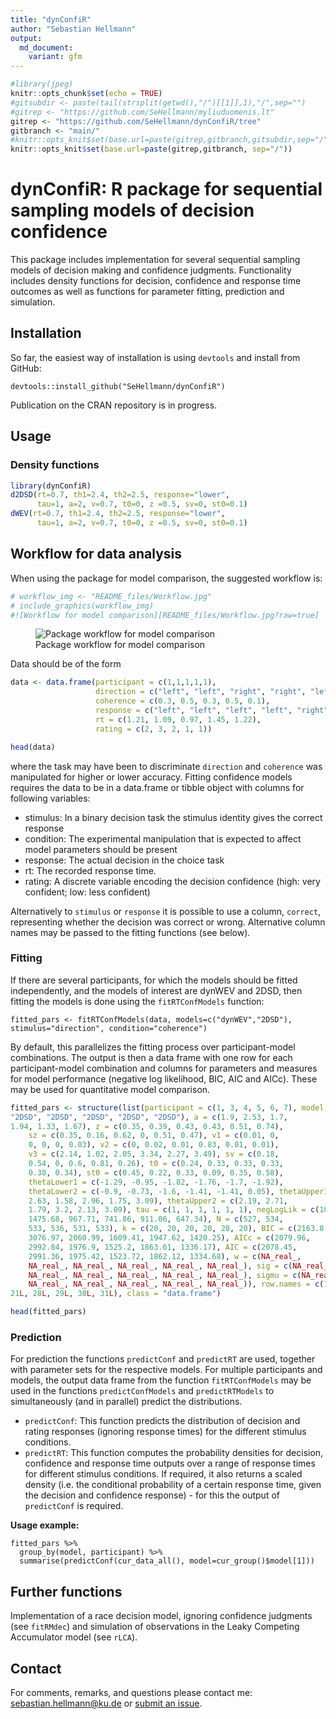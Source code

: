 ```yaml
---
title: "dynConfiR"
author: "Sebastian Hellmann"
output:
  md_document:
    variant: gfm
---
```


```r
#library(jpeg)
knitr::opts_chunk$set(echo = TRUE)
#gitsubdir <- paste(tail(strsplit(getwd(),"/")[[1]],1),"/",sep="")
#gitrep <- "https://github.com/SeHellmann/myliuduomenis.lt"
gitrep <- "https://github.com/SeHellmann/dynConfiR/tree"
gitbranch <- "main/"
#knitr::opts_knit$set(base.url=paste(gitrep,gitbranch,gitsubdir,sep="/"))
knitr::opts_knit$set(base.url=paste(gitrep,gitbranch, sep="/"))
```

# dynConfiR: R package for sequential sampling models of decision confidence

This package includes implementation for several sequential sampling models of decision making and confidence judgments. Functionality includes density functions for decision, confidence and response time outcomes as well as functions for parameter fitting, prediction and simulation.

## Installation

So far, the easiest way of installation is using `devtools` and install from GitHub:

    devtools::install_github("SeHellmann/dynConfiR")

Publication on the CRAN repository is in progress.

## Usage

### Density functions

```r
library(dynConfiR)
d2DSD(rt=0.7, th1=2.4, th2=2.5, response="lower", 
      tau=1, a=2, v=0.7, t0=0, z =0.5, sv=0, st0=0.1)
dWEV(rt=0.7, th1=2.4, th2=2.5, response="lower", 
      tau=1, a=2, v=0.7, t0=0, z =0.5, sv=0, st0=0.1)

```

## Workflow for data analysis

When using the package for model comparison, the suggested workflow is:

```r
# workflow_img <- "README_files/Workflow.jpg"
# include_graphics(workflow_img)
#![Workflow for model comparison][README_files/Workflow.jpg?raw=true]
```

![Package workflow for model comparison](README_files/Workflow.jpg)

Data should be of the form

```r
data <- data.frame(participant = c(1,1,1,1,1),
                   direction = c("left", "left", "right", "right", "left"),
                   coherence = c(0.3, 0.5, 0.3, 0.5, 0.1),
                   response = c("left", "left", "left", "left", "right"),
                   rt = c(1.21, 1.09, 0.97, 1.45, 1.22),
                   rating = c(2, 3, 2, 1, 1))
```

```r
head(data)
```

where the task may have been to discriminate `direction` and `coherence` was manipulated for higher or lower accuracy. Fitting confidence models requires the data to be in a data.frame or tibble object with columns for following variables:

-   stimulus: In a binary decision task the stimulus identity gives the correct response
-   condition: The experimental manipulation that is expected to affect model parameters should be present
-   response: The actual decision in the choice task
-   rt: The recorded response time.
-   rating: A discrete variable encoding the decision confidence (high: very confident; low: less confident)

Alternatively to `stimulus` or `response` it is possible to use a column, `correct`, representing whether the decision was correct or wrong. Alternative column names may be passed to the fitting functions (see below).

### Fitting

If there are several participants, for which the models should be fitted independently, and the models of interest are dynWEV and 2DSD, then fitting the models is done using the `fitRTConfModels` function:

    fitted_pars <- fitRTConfModels(data, models=c("dynWEV","2DSD"), stimulus="direction", condition="coherence")

By default, this parallelizes the fitting process over participant-model combinations. The output is then a data frame with one row for each participant-model combination and columns for parameters and measures for model performance (negative log likelihood, BIC, AIC and AICc). These may be used for quantitative model comparison.

```r
fitted_pars <- structure(list(participant = c(1, 3, 4, 5, 6, 7), model = c("2DSD", 
"2DSD", "2DSD", "2DSD", "2DSD", "2DSD"), a = c(1.9, 2.53, 1.7, 
1.94, 1.33, 1.67), z = c(0.35, 0.39, 0.43, 0.43, 0.51, 0.74), 
    sz = c(0.35, 0.16, 0.62, 0, 0.51, 0.47), v1 = c(0.01, 0, 
    0, 0, 0, 0.03), v2 = c(0, 0.02, 0.01, 0.83, 0.01, 0.01), 
    v3 = c(2.14, 1.02, 2.05, 3.34, 2.27, 3.49), sv = c(0.18, 
    0.54, 0, 0.6, 0.81, 0.26), t0 = c(0.24, 0.33, 0.33, 0.33, 
    0.38, 0.34), st0 = c(0.45, 0.22, 0.33, 0.09, 0.35, 0.58), 
    thetaLower1 = c(-1.29, -0.95, -1.82, -1.76, -1.7, -1.92), 
    thetaLower2 = c(-0.9, -0.73, -1.6, -1.41, -1.41, 0.05), thetaUpper1 = c(2.15, 
    2.63, 1.58, 2.96, 1.75, 3.09), thetaUpper2 = c(2.19, 2.71, 
    1.79, 3.2, 2.13, 3.09), tau = c(1, 1, 1, 1, 1, 1), negLogLik = c(1019.23, 
    1475.68, 967.71, 741.86, 911.06, 647.34), N = c(527, 534, 
    533, 536, 531, 533), k = c(20, 20, 20, 20, 20, 20), BIC = c(2163.8, 
    3076.97, 2060.99, 1609.41, 1947.62, 1420.25), AICc = c(2079.96, 
    2992.84, 1976.9, 1525.2, 1863.61, 1336.17), AIC = c(2078.45, 
    2991.36, 1975.42, 1523.72, 1862.12, 1334.68), w = c(NA_real_, 
    NA_real_, NA_real_, NA_real_, NA_real_, NA_real_), sig = c(NA_real_, 
    NA_real_, NA_real_, NA_real_, NA_real_, NA_real_), sigmu = c(NA_real_, 
    NA_real_, NA_real_, NA_real_, NA_real_, NA_real_)), row.names = c(1L, 
21L, 28L, 29L, 30L, 31L), class = "data.frame")
```

```r
head(fitted_pars)
```

### Prediction

For prediction the functions `predictConf` and `predictRT` are used, together with parameter sets for the respective models. For multiple participants and models, the output data frame from the function `fitRTConfModels` may be used in the functions `predictConfModels` and `predictRTModels` to simultaneously (and in parallel) predict the distributions.

-   `predictConf`: This function predicts the distribution of decision and rating responses (ignoring response times) for the different stimulus conditions.
-   `predictRT`: This function computes the probability densities for decision, confidence and response time outputs over a range of response times for different stimulus conditions. If required, it also returns a scaled density (i.e. the conditional probability of a certain response time, given the decision and confidence response) - for this the output of `predictConf` is required.

**Usage example:**

    fitted_pars %>% 
      group_by(model, participant) %>% 
      summarise(predictConf(cur_data_all(), model=cur_group()$model[1]))

## Further functions

Implementation of a race decision model, ignoring confidence judgments (see `fitRMdec`) and simulation of observations in the Leaky Competing Accumulator model (see `rLCA`).

## Contact

For comments, remarks, and questions please contact me: [sebastian.hellmann\@ku.de](mailto:sebastian.hellmann@ku.de) or [submit an issue](https://github.com/SeHellmann/dynConfiR/issues).
